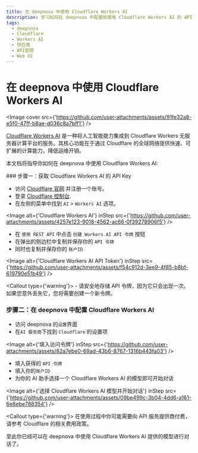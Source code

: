 ```yaml
---
title: 在 deepnova 中使用 Cloudflare Workers AI
description: 学习如何在 deepnova 中配置和使用 Cloudflare Workers AI 的 API Key，以便开始对话和交互。
tags:
  - deepnova
  - Cloudflare
  - Workers AI
  - 供应商
  - API密钥
  - Web UI
---
```


# 在 deepnova 中使用 Cloudflare Workers AI

<Image cover src={'https://github.com/user-attachments/assets/91fe32a8-e5f0-47ff-b8ae-d036c8a7bff1'} />

[Cloudflare Workers AI](https://www.cloudflare.com/developer-platform/products/workers-ai/) 是一种将人工智能能力集成到 Cloudflare Workers 无服务器计算平台的服务。其核心功能在于通过 Cloudflare 的全球网络提供快速、可扩展的计算能力，降低运维开销。

本文档将指导你如何在 deepnova 中使用 Cloudflare Workers AI:

<Steps>
  ### 步骤一：获取 Cloudflare Workers AI 的 API Key

  - 访问 [Cloudflare 官网](https://www.cloudflare.com/) 并注册一个账号。
  - 登录 [Cloudflare 控制台](https://dash.cloudflare.com/).
  - 在左侧的菜单中找到 `AI` > `Workers AI` 选项。

  <Image alt={'Cloudflare Workers AI'} inStep src={'https://github.com/user-attachments/assets/4257e123-9018-4562-ac66-0f39278906f5'} />

  - 在 `使用 REST API` 中点击 `创建 Workers AI API 令牌` 按钮
  - 在弹出的侧边栏中复制并保存你的 `API 令牌`
  - 同时也复制并保存你的 `账户ID`

  <Image alt={'Cloudflare Workers AI API Token'} inStep src={'https://github.com/user-attachments/assets/f54c912d-3ee9-4f85-b8bf-619790e51b49'} />

  <Callout type={'warning'}>
    - 请安全地存储 API 令牌，因为它只会出现一次。如果您意外丢失它，您将需要创建一个新令牌。
  </Callout>

  ### 步骤二：在 deepnova 中配置 Cloudflare Workers AI

  - 访问 deepnova 的`设置`界面
  - 在`AI 服务商`下找到 `Cloudflare` 的设置项

  <Image alt={'填入访问令牌'} inStep src={'https://github.com/user-attachments/assets/82a7ebe0-69ad-43b6-8767-1316b443fa03'} />

  - 填入获得的 `API 令牌`
  - 填入你的`账户ID`
  - 为你的 AI 助手选择一个 Cloudflare Workers AI 的模型即可开始对话

  <Image alt={'选择 Cloudflare Workers AI 模型并开始对话'} inStep src={'https://github.com/user-attachments/assets/09be499c-3b04-4dd6-a161-6e8ebe788354'} />

  <Callout type={'warning'}>
    在使用过程中你可能需要向 API 服务提供商付费，请参考 Cloudflare 的相关费用政策。
  </Callout>
</Steps>

至此你已经可以在 deepnova 中使用 Cloudflare Workers AI 提供的模型进行对话了。
